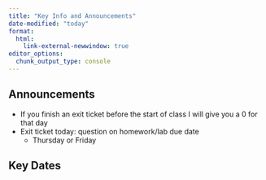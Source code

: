```yaml
---
title: "Key Info and Announcements"
date-modified: "today"
format: 
  html:
    link-external-newwindow: true
editor_options: 
  chunk_output_type: console
---
```


## Announcements

- If you finish an exit ticket before the start of class I will give you a 0 for that day
- Exit ticket today: question on homework/lab due date
  - Thursday or Friday

## Key Dates
